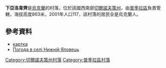 {{coord|47|51|19|N|24|59|51|E|scale:100000|display=title}}

'''下亞洛韋齊'''是[[烏克蘭|烏克蘭]]的村落，位於該國西南部[[切爾諾夫策州|切爾諾夫策州]]，由[[普季拉區|普季拉區]]負責管轄，海拔高度863米，2001年人口117，該村落的居民全是烏克蘭人。

==參考資料==
*[http://gska2.rada.gov.ua/pls/z7502/A005?rdat1=29.04.2009&rf7571=39289 картка]{{dead link|date=2017年11月 |bot=InternetArchiveBot |fix-attempted=yes }}
*[http://weather.in.ua/ua/chernovickaja/16910 Погода в селі Нижній Яловець]{{Wayback|url=http://weather.in.ua/ua/chernovickaja/16910 |date=20181212044528 }}

{{DEFAULTSORT:Нижній Яловець}}
[[Category:切爾諾夫策州村落|Category:切爾諾夫策州村落]]
[[Category:普季拉區村落|Category:普季拉區村落]]


{{Chernivtsi-geo-stub}}